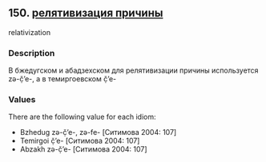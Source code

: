 ## 150. <a href =  'https://agricolamz.github.io/The_Circassian_Isoglosses_Database/150.html'>релятивизация причины</a>
relativization

### Description

В бжедугском и абадзехском для релятивизации причины используется zə-č̣’e-, а в темиргоевском č̣’e-

### Values
There are the following value for each idiom:

* Bzhedug  zə-č̣’e-, zə-fe- [Ситимова 2004: 107] 
* Temirgoi  č̣’e- [Ситимова 2004: 107] 
* Abzakh  zə-č̣’e- [Ситимова 2004: 107] 

